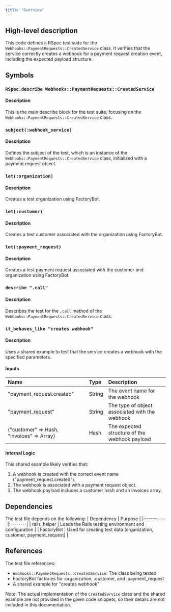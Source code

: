 ```yaml
---
title: "Overview"
---
```


## High-level description
This code defines a RSpec test suite for the `Webhooks::PaymentRequests::CreatedService` class. It verifies that the service correctly creates a webhook for a payment request creation event, including the expected payload structure.

## Symbols

### `RSpec.describe Webhooks::PaymentRequests::CreatedService`
#### Description
This is the main describe block for the test suite, focusing on the `Webhooks::PaymentRequests::CreatedService` class.

### `subject(:webhook_service)`
#### Description
Defines the subject of the test, which is an instance of the `Webhooks::PaymentRequests::CreatedService` class, initialized with a payment request object.

### `let(:organization)`
#### Description
Creates a test organization using FactoryBot.

### `let(:customer)`
#### Description
Creates a test customer associated with the organization using FactoryBot.

### `let(:payment_request)`
#### Description
Creates a test payment request associated with the customer and organization using FactoryBot.

### `describe ".call"`
#### Description
Describes the test for the `.call` method of the `Webhooks::PaymentRequests::CreatedService` class.

### `it_behaves_like "creates webhook"`
#### Description
Uses a shared example to test that the service creates a webhook with the specified parameters.

#### Inputs
| Name | Type | Description |
|:-----|:-----|:------------|
| "payment_request.created" | String | The event name for the webhook |
| "payment_request" | String | The type of object associated with the webhook |
| {"customer" =&gt; Hash, "invoices" =&gt; Array} | Hash | The expected structure of the webhook payload |

#### Internal Logic
This shared example likely verifies that:
1. A webhook is created with the correct event name ("payment_request.created").
2. The webhook is associated with a payment request object.
3. The webhook payload includes a customer hash and an invoices array.

## Dependencies
The test file depends on the following:
| Dependency | Purpose |
|:-----------|:--------|
| rails_helper | Loads the Rails testing environment and configuration |
| FactoryBot | Used for creating test data (organization, customer, payment_request) |

## References
The test file references:
- `Webhooks::PaymentRequests::CreatedService`: The class being tested
- FactoryBot factories for :organization, :customer, and :payment_request
- A shared example for "creates webhook"

Note: The actual implementation of the `CreatedService` class and the shared example are not provided in the given code snippets, so their details are not included in this documentation.